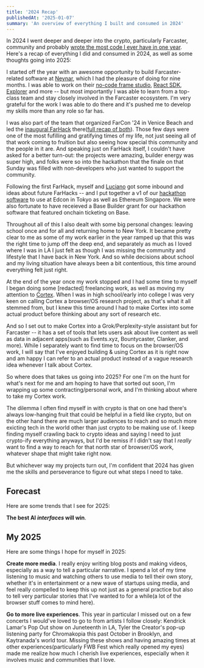 ```yaml
---
title: '2024 Recap'
publishedAt: '2025-01-07'
summary: 'An overview of everything I built and consumed in 2024'
---
```


In 2024 I went deeper and deeper into the crypto, particularly Farcaster, community and probably [wrote the most code I ever have in one year](https://github.com/dylsteck?tab=overview&from=2024-12-01&to=2024-12-31). Here's a recap of everything I did and consumed in 2024, as well as some thoughts going into 2025:

I started off the year with an awesome opportunity to build Farcaster-related software at [Neynar](https://neynar.com), which I had the pleasure of doing for nine months. I was able to work on their [no-code frame studio](https://neynar.com/nfs), [React SDK](https://github.com/neynarxyz/react), [Explorer](https://explorer.neynar.com) and more -- but most importantly I was able to learn from a top-class team and stay closely involved in the Farcaster ecosystem. I'm very grateful for the work I was able to do there and it's pushed me to develop my skills more than any role so far has.

I was also part of the team that organized FarCon '24 in Venice Beach and led the [inaugural FarHack](https://farhack.xyz/hackathons/farhack-at-farcon-2024) there([full recap of both](farcon-and-farhack-2024)). Those few days were one of the most fufilling and gratifying times of my life, not just seeing all of that work coming to fruition but also seeing how special this community and the people in it are. And speaking just on FarHack itself, I couldn't have asked for a better turn-out: the projects were amazing, builder energy was super high, and folks were so into the hackathon that the finale on that Sunday was filled with non-developers who just wanted to support the community.

Following the first FarHack, myself and [Luciano](https://warpcast.com/luciano) got some inbound and ideas about future FarHacks -- and I put together a v1 of our [hackathon software](https://github.com/farhackxyz/farhack) to use at Edcon in Tokyo as well as Ethereum Singapore. We were also fortunate to have receieved a Base Builder grant for our hackathon software that featured onchain ticketing on Base.

Throughout all of this I also dealt with some big personal changes: leaving school once and for all and returning home to New York. It became pretty clear to me as some of my work earlier in the year ramped up that this was the right time to jump off the deep end, and separately as much as I loved where I was in LA I just felt as though I was missing the community and lifestyle that I have back in New York. And so while decisions about school and my living situation have always been a bit contentious, this time around everything felt just right.

At the end of the year once my work stopped and I had some time to myself I began doing some [redacted] freelancing work, as well as moving my attention to [Cortex](https://withcortex.com). When I was in high school/early into college I was very keen on calling Cortex a browser/OS research project, as that's what it all stemmed from, but I knew this time around I had to make Cortex into some actual product before thinking about any sort of research etc.

And so I set out to make Cortex into a Grok/Perplexity-style assistant but for Farcaster -- it has a set of tools that lets users ask about live content as well as data in adjacent apps(such as Events.xyz, Bountycaster, Clanker, and more). While I separately want to find time to focus on the browser/OS work, I will say that I've enjoyed building & using Cortex as it is right now and am happy I can refer to an actual product instead of a vague research idea whenever I talk about Cortex.

So where does that takes us going into 2025? For one I'm on the hunt for what's next for me and am hoping to have that sorted out soon, I'm wrapping up some contracting/personal work, and I'm thinking about where to take my Cortex work.

The dilemma I often find myself in with crypto is that on one had there's always low-hanging fruit that could be helpful in a field like crypto, but on the other hand there are much larger audiences to reach and so much more exicting tech in the world other than just crypto to be making use of. I keep finding myself crawling back to crypto ideas and saying I need to just crypto-ify everything anyways, but I'd be remiss if I didn't say that I *really* want to find a way to reach for that north star of browser/OS work, whatever shape that might take right now.

But whichever way my projects turn out, I'm confident that 2024 has given me the skills and perseverance to figure out what steps I need to take.

## Forecast
Here are some trends that I see for 2025:

**The best AI _interfaces_ will win**.

## My 2025
Here are some things I hope for myself in 2025:

**Create more media**. I really enjoy writing blog posts and making videos, especially as a way to tell a particular narrative. I spend a lot of my time listening to music and watching others to use media to tell their own story, whether it's in entertainment or a new wave of startups using media, and feel really compelled to keep this up not just as a general practice but also to tell very particular stories that I've wanted to for a while(a lot of the browser stuff comes to mind here).

**Go to more live experiences**. This year in particular I missed out on a few concerts I would've loved to go to from artists I follow closely: Kendrick Lamar's Pop Out show on Juneteenth in LA, Tyler the Creator's pop-up listening party for Chromakopia this past October in Brooklyn, and Kaytranada's world tour. Missing these shows and having amazing times at other experiences(particularly FWB Fest which really opened my eyes) made me realize how much I cherish live experiences, especially when it involves music and communities that I love.

<Gallery id="2024-recap-best" />

<Gallery id="2024-recap-portfolio" />
